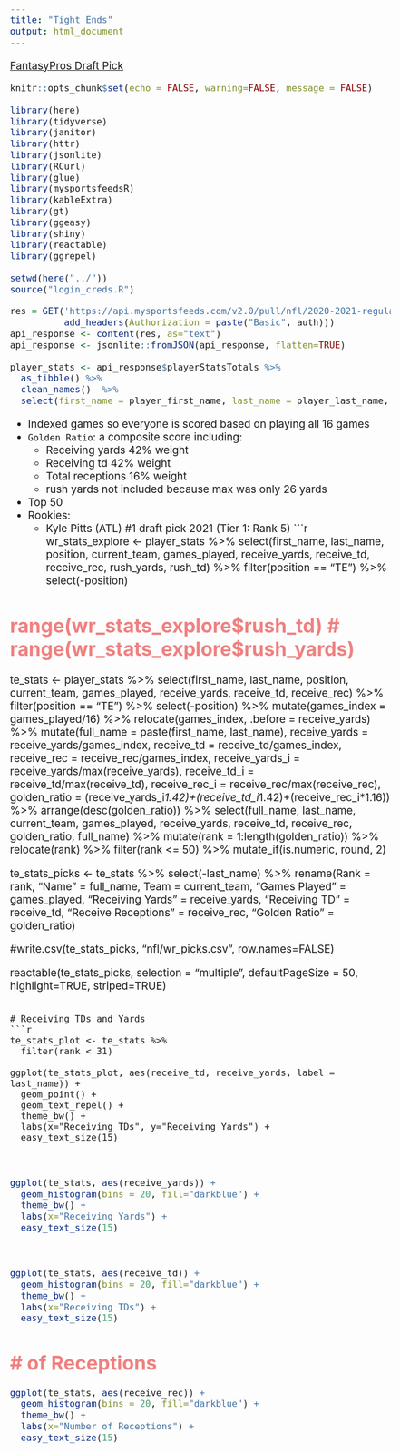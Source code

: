 ```yaml
---
title: "Tight Ends"
output: html_document
---
```

<style type="text/css">

body {
  font-size: 14pt;
}

h1 { /* Header 1 */
  font-size: 34px;
  color: lightcoral;
  font-weight: bold;
}
</style>

[FantasyPros Draft Pick](https://www.fantasypros.com/nfl/rankings/te-cheatsheets.php){target="_blank"}

```r
knitr::opts_chunk$set(echo = FALSE, warning=FALSE, message = FALSE)
```

```r
library(here)
library(tidyverse) 
library(janitor)
library(httr)
library(jsonlite)
library(RCurl)
library(glue)
library(mysportsfeedsR)
library(kableExtra)
library(gt)
library(ggeasy)
library(shiny)
library(reactable)
library(ggrepel)

setwd(here("../"))
source("login_creds.R")
```

<!-- # API request -->
```r
res = GET('https://api.mysportsfeeds.com/v2.0/pull/nfl/2020-2021-regular/player_stats_totals.json', 
          add_headers(Authorization = paste("Basic", auth)))
api_response <- content(res, as="text")
api_response <- jsonlite::fromJSON(api_response, flatten=TRUE)

player_stats <- api_response$playerStatsTotals %>%
  as_tibble() %>%
  clean_names()  %>%
  select(first_name = player_first_name, last_name = player_last_name, position = player_primary_position, current_team = player_current_team_abbreviation, games_played = stats_games_played, rush_yards = stats_rushing_rush_yards, rush_td = stats_rushing_rush_td, receive_targ = stats_receiving_targets, receive_rec = stats_receiving_receptions, receive_yards = stats_receiving_rec_yards, receive_avg = stats_receiving_rec_average, receive_td = stats_receiving_rec_td, receive_lng = stats_receiving_rec_lng, receive_20plus = stats_receiving_rec20plus, receive_40plus = stats_receiving_rec40plus)
```


- Indexed games so everyone is scored based on playing all 16 games
- `Golden Ratio`: a composite score including:
   - Receiving yards 42% weight 
   - Receiving td 42% weight 
   - Total receptions 16% weight
   - rush yards not included because max was only 26 yards
- Top 50
- Rookies: 
  - Kyle Pitts (ATL) \#1 draft pick 2021 (Tier 1: Rank 5)
```r
wr_stats_explore <- player_stats %>%
  select(first_name, last_name, position, current_team, games_played, receive_yards, receive_td, receive_rec, rush_yards, rush_td) %>%
  filter(position == "TE") %>%
   select(-position)

# range(wr_stats_explore$rush_td)
# range(wr_stats_explore$rush_yards)

te_stats <- player_stats %>%
  select(first_name, last_name, position, current_team, games_played, receive_yards, receive_td, receive_rec) %>%
  filter(position == "TE") %>%
   select(-position) %>%
  mutate(games_index = games_played/16) %>%
  relocate(games_index, .before = receive_yards) %>%
  mutate(full_name = paste(first_name, last_name),
         receive_yards = receive_yards/games_index, 
         receive_td = receive_td/games_index, 
         receive_rec = receive_rec/games_index,
         receive_yards_i = receive_yards/max(receive_yards),
         receive_td_i = receive_td/max(receive_td), 
         receive_rec_i = receive_rec/max(receive_rec),
         golden_ratio = (receive_yards_i*1.42)+(receive_td_i*1.42)+(receive_rec_i*1.16)) %>%
  arrange(desc(golden_ratio)) %>%
  select(full_name, last_name, current_team, games_played, receive_yards, receive_td, receive_rec, golden_ratio, full_name) %>%
  mutate(rank = 1:length(golden_ratio)) %>%
  relocate(rank) %>%
  filter(rank <= 50) %>%
  mutate_if(is.numeric, round, 2) 



te_stats_picks <- te_stats %>%
  select(-last_name) %>%
  rename(Rank = rank, 
         "Name" = full_name,
         Team = current_team,
         "Games Played" = games_played,
         "Receiving Yards" = receive_yards, 
         "Receiving TD" = receive_td,
         "Receive Receptions" = receive_rec,
         "Golden Ratio" = golden_ratio)

#write.csv(te_stats_picks, "nfl/wr_picks.csv", row.names=FALSE)

reactable(te_stats_picks, selection = "multiple", defaultPageSize = 50, highlight=TRUE, striped=TRUE)

```

# Receiving TDs and Yards
```r
te_stats_plot <- te_stats %>%
  filter(rank < 31)

ggplot(te_stats_plot, aes(receive_td, receive_yards, label = last_name)) +
  geom_point() +
  geom_text_repel() +
  theme_bw() +
  labs(x="Receiving TDs", y="Receiving Yards") +
  easy_text_size(15)

```

<br>
```r
ggplot(te_stats, aes(receive_yards)) +
  geom_histogram(bins = 20, fill="darkblue") +
  theme_bw() +
  labs(x="Receiving Yards") +
  easy_text_size(15)
```

<br>
```r
ggplot(te_stats, aes(receive_td)) +
  geom_histogram(bins = 20, fill="darkblue") +
  theme_bw() +
  labs(x="Receiving TDs") +
  easy_text_size(15)
```


# \# of Receptions
```r
ggplot(te_stats, aes(receive_rec)) +
  geom_histogram(bins = 20, fill="darkblue") +
  theme_bw() +
  labs(x="Number of Receptions") +
  easy_text_size(15)
```




